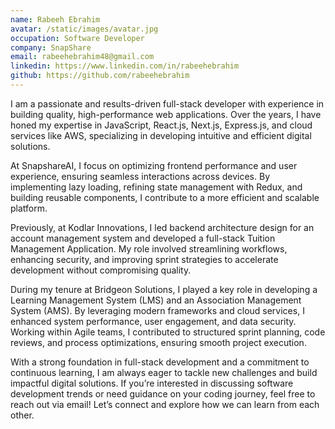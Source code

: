 ```yaml
---
name: Rabeeh Ebrahim
avatar: /static/images/avatar.jpg
occupation: Software Developer
company: SnapShare
email: rabeehebrahim48@gmail.com
linkedin: https://www.linkedin.com/in/rabeehebrahim
github: https://github.com/rabeehebrahim
---
```


I am a passionate and results-driven full-stack developer with experience in building quality, high-performance web applications. Over the years, I have honed my expertise in JavaScript, React.js, Next.js, Express.js, and cloud services like AWS, specializing in developing intuitive and efficient digital solutions.

At SnapshareAI, I focus on optimizing frontend performance and user experience, ensuring seamless interactions across devices. By implementing lazy loading, refining state management with Redux, and building reusable components, I contribute to a more efficient and scalable platform.

Previously, at Kodlar Innovations, I led backend architecture design for an account management system and developed a full-stack Tuition Management Application. My role involved streamlining workflows, enhancing security, and improving sprint strategies to accelerate development without compromising quality.

During my tenure at Bridgeon Solutions, I played a key role in developing a Learning Management System (LMS) and an Association Management System (AMS). By leveraging modern frameworks and cloud services, I enhanced system performance, user engagement, and data security. Working within Agile teams, I contributed to structured sprint planning, code reviews, and process optimizations, ensuring smooth project execution.

With a strong foundation in full-stack development and a commitment to continuous learning, I am always eager to tackle new challenges and build impactful digital solutions. If you’re interested in discussing software development trends or need guidance on your coding journey, feel free to reach out via email! Let’s connect and explore how we can learn from each other.
